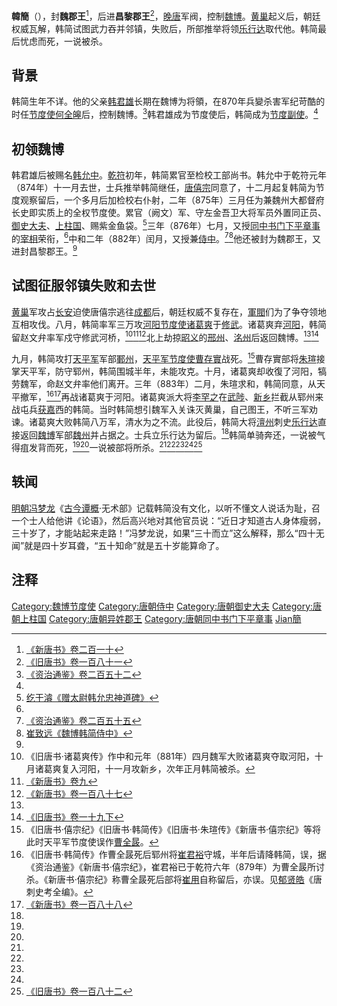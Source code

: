 {{Infobox Biography
| subject_name=韩简
| date_of_birth  = 不详
| place_of_birth = [[唐朝|唐朝]]
| date_of_death  = 883年
| place_of_death = [[唐朝|唐朝]]
| occupation     = [[唐朝|唐朝]]将领、[[魏博节度使|魏博节度使]]
}}

'''韓簡'''（{{bd|9世纪||883年||catIdx=Han韓簡}}），封'''魏郡王'''<ref name=NBT210>[[:s:新唐书/卷210|《新唐书》卷二百一十]]</ref>，后进'''昌黎郡王'''<ref name=BT181>[[:s:旧唐书/卷181|《旧唐书》卷一百八十一]]</ref>，[[晚唐|晚唐]]军阀，控制[[魏博|魏博]]。[[黄巢|黄巢]]起义后，朝廷权威瓦解，韩简试图武力吞并邻镇，失败后，所部推举将领[[乐行达|乐行达]]取代他。韩简最后忧虑而死，一说被杀。

== 背景 ==
韩简生年不详。他的父亲[[韩君雄|韩君雄]]长期在魏博为将領，在870年兵變杀害军纪苛酷的时任[[节度使|节度使]][[何全皞|何全皞]]后，控制魏博。<ref name=ZZTJ252>[[:s:资治通鉴/卷252|《资治通鉴》卷二百五十二]]</ref>韩君雄成为节度使后，韩简成为[[节度副使|节度副使]]。<ref name=BT181/>

== 初领魏博 ==
韩君雄后被赐名[[韩允中|韩允中]]。[[乾符|乾符]]初年，韩简累官至检校工部尚书。韩允中于乾符元年（874年）十一月去世，士兵推举韩简继任，[[唐僖宗|唐僖宗]]同意了，十二月起复韩简为节度观察留后，一个多月后加检校右仆射，二年（875年）三月任为兼魏州大都督府长史即实质上的全权节度使。累官（阙文）军、守左金吾卫大将军员外置同正员、[[御史大夫|御史大夫]]、[[上柱国|上柱国]]、赐紫金鱼袋。<ref>[[:s:赠太尉韩允忠神道碑|纥干濬《赠太尉韩允忠神道碑》]]</ref>三年（876年）七月，又授[[同中书门下平章事|同中书门下平章事]]的[[宰相|宰相]]荣衔，<ref name=ZZTJ252/>中和二年（882年）闰月，又授兼[[侍中|侍中]]。<ref name=ZZTJ255>[[:s:资治通鉴/卷255|《资治通鉴》卷二百五十五]]</ref><ref>[[:s:魏博韩简侍中|崔致远《魏博韩简侍中》]]</ref>他还被封为魏郡王，又进封昌黎郡王。<ref name=BT181/>

== 试图征服邻镇失败和去世 ==
[[黄巢|黄巢]]军攻占[[长安|长安]]迫使唐僖宗逃往[[成都|成都]]后，朝廷权威不复存在，[[軍閥|軍閥]]们为了争夺领地互相攻伐。八月，韩简率军三万攻[[河阳节度使|河阳节度使]][[诸葛爽|诸葛爽]]于[[修武|修武]]。诸葛爽弃[[河阳|河阳]]，韩简留赵文弁率军戍守修武河桥，<ref name=zgs>《旧唐书·诸葛爽传》作中和元年（881年）四月魏军大败诸葛爽夺取河阳，十月诸葛爽复入河阳，十一月攻新乡，次年正月韩简被杀。</ref><ref name=NBT9>[[:s:新唐书/卷9|《新唐书》卷九]]</ref><ref name=NBT187>[[:s:新唐书/卷187|《新唐书》卷一百八十七]]</ref>北上劫掠[[昭义|昭义]]的[[邢州|邢州]]、[[洺州|洺州]]后返回魏博。<ref name=ZZTJ255/><ref name=BT19-2>[[:s:旧唐书/卷19下|《旧唐书》卷一十九下]]</ref>

九月，韩简攻打[[天平军|天平军]]军部[[鄆州|鄆州]]，[[天平军节度使|天平军节度使]][[曹存實|曹存實]]战死。<ref>《旧唐书·僖宗纪》《旧唐书·韩简传》《旧唐书·朱瑄传》《新唐书·僖宗纪》等将此时天平军节度使误作[[曹全晸|曹全晸]]。</ref>曹存實部将[[朱瑄|朱瑄]]接掌天平军，防守郓州，韩简围城半年，未能攻克。十月，诸葛爽却收復了河阳，犒劳魏军，命赵文弁率他们离开。三年（883年）二月，朱瑄求和，韩简同意，从天平撤军，<ref>《旧唐书·韩简传》作曹全晸死后郓州将[[崔君裕|崔君裕]]守城，半年后请降韩简，误，据《资治通鉴》《新唐书·僖宗纪》，崔君裕已于乾符六年（879年）为曹全晸所讨杀。《新唐书·僖宗纪》称曹全晸死后部将[[崔用|崔用]]自称留后，亦误。见[[郁贤皓|郁贤皓]]《唐刺史考全编》。</ref><ref name=NBT188>[[:s:新唐书/卷188|《新唐书》卷一百八十八]]</ref>再战诸葛爽于河阳。诸葛爽派大将[[李罕之|李罕之]]在[[武陟|武陟]]、[[新乡|新乡]]拦截从郓州来战屯兵[[获嘉|获嘉]]西的韩简。当时韩简想引魏军入关诛灭黄巢，自己图王，不听三军劝谏。诸葛爽大败韩简八万军，清水为之不流。此役后，韩简大将[[澶州|澶州]]刺史[[乐行达|乐行达]]直接返回[[魏博|魏博]]军部[[魏州|魏州]]并占据之。士兵立乐行达为留后。<ref name=NBT187/>韩简单骑奔还，一说被气得疽发背而死，<ref name=NBT210/><ref name=BT181/>一说被部将所杀。<ref name=ZZTJ255/><ref name=zgs/><ref name=NBT9/><ref name=BT19-2/><ref name=BT182>[[:s:旧唐书/卷182|《旧唐书》卷一百八十二]]</ref>

== 轶闻 ==
[[明朝|明朝]][[冯梦龙|冯梦龙]]《[[古今谭概|古今谭概]]·无术部》记载韩简没有文化，以听不懂文人说话为耻，召一个士人给他讲《论语》，然后高兴地对其他官员说：“近日才知道古人身体瘦弱，三十岁了，才能站起来走路！”冯梦龙说，如果“三十而立”这么解释，那么“四十无闻”就是四十岁耳聋，“五十知命”就是五十岁能算命了。

== 注释 ==
{{Reflist|25em}}

{{DEFAULTSORT:Han韓簡}}
[[Category:魏博节度使|Category:魏博节度使]]
[[Category:唐朝侍中|Category:唐朝侍中]]
[[Category:唐朝御史大夫|Category:唐朝御史大夫]]
[[Category:唐朝上柱国|Category:唐朝上柱国]]
[[Category:唐朝异姓郡王|Category:唐朝异姓郡王]]
[[Category:唐朝同中书门下平章事|Category:唐朝同中书门下平章事]]
[[Category:韓姓|Jian簡]]